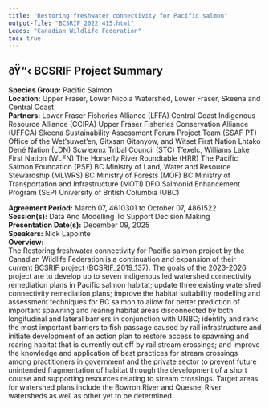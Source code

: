 ```yaml
---
title: "Restoring freshwater connectivity for Pacific salmon"
output-file: "BCSRIF_2022_415.html"
Leads: "Canadian Wildlife Federation"
toc: true
---
```


## ðŸ“‹ BCSRIF Project Summary

**Species Group:** Pacific Salmon  
**Location:** Upper Fraser, Lower Nicola Watershed, Lower Fraser, Skeena and Central Coast  
**Partners:** Lower Fraser Fisheries Alliance (LFFA) 
Central Coast Indigenous Resource Alliance (CCIRA) 
Upper Fraser Fisheries Conservation Alliance (UFFCA) 
Skeena Sustainability Assessment Forum Project Team (SSAF PT) 
Office of the Wet’suwet’en, Gitxsan Gitanyow, and Witset First Nation
Lhtako Dené Nation (LDN) 
Scw’exmx Tribal Council (STC) 
T’exelc, Williams Lake First Nation (WLFN) 
The Horsefly River Roundtable (HRR) 
The Pacific Salmon Foundation (PSF) 
BC Ministry of Land, Water and Resource Stewardship (MLWRS) 
BC Ministry of Forests (MOF)
BC Ministry of Transportation and Infrastructure (MOTI) 
DFO Salmonid Enhancement Program (SEP) 
University of British Columbia (UBC) 
  
**Agreement Period:** March 07, 4610301 to October 07, 4861522  
**Session(s):** Data And Modelling To Support Decision Making  
**Presentation Date(s):** December 09, 2025  
**Speakers:** Nick Lapointe  
**Overview:**  
The Restoring freshwater connectivity for Pacific salmon project by the Canadian Wildlife Federation is a continuation and expansion of their current BCSRIF project (BCSRIF_2019_137). The goals of the 2023-2026 project are to develop up to seven indigenous led watershed connectivity remediation plans in Pacific salmon habitat; update three existing watershed connectivity remediation plans; improve the habitat suitability modelling and assessment techniques for BC salmon to allow for better prediction of important spawning and rearing habitat areas disconnected by both longitudinal and lateral barriers in conjunction with UNBC; identify and rank the most important barriers to fish passage caused by rail infrastructure and initiate development of an action plan to restore access to spawning and rearing habitat that is currently cut off by rail stream crossings; and improve the knowledge and application of best practices for stream crossings among practitioners in government and the private sector to prevent future unintended fragmentation of habitat through the development of a short course and supporting resources relating to stream crossings. Target areas for watershed plans include the Bowron River and Quesnel River watersheds as well as other yet to be determined.   

